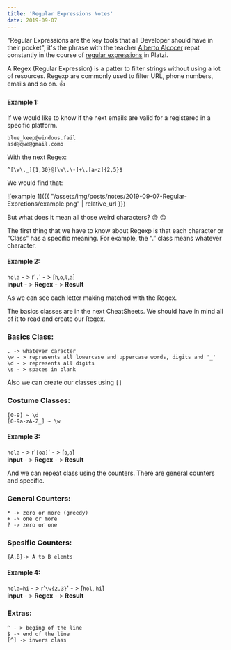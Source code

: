 ```yaml
---
title: 'Regular Expressions Notes'
date: 2019-09-07
---
```


"Regular Expressions are the key tools that all Developer should have in their pocket", it's the phrase with the teacher [Alberto Alcocer](https://twitter.com/beco) repat constantly in the course of [regular expressions](https://platzi.com/clases/expresiones-regulares/) in Platzi.

<!--more-->

A Regex (Regular Expression) is a patter to filter strings without using a lot of resources. Regexp are commonly used to filter URL, phone numbers, emails and so on. :+1:

#### Example 1:

If we would like to know if the next emails are valid for a registered in a specific platform.

```
blue_keep@windous.fail
asd@qwe@gmail.como
```

With the next Regex:

```
^[\w\._]{1,30}@[\w\.\-]+\.[a-z]{2,5}$
```

We would find that:

![example 1]({{ "/assets/img/posts/notes/2019-09-07-Regular-Expretions/example.png" | relative_url }})

But what does it mean all those weird characters? :unamused: :expressionless:

The first thing that we have to know about Regexp is that each character or "Class" has a specific meaning. For example, the “.” class means whatever character.

#### Example 2:

`hola` - > r'`.`' - > [`h`,`o`,`l`,`a`]<br/>
**input** - > **Regex** - > **Result**

As we can see each letter making matched with the Regex.

The basics classes are in the next CheatSheets. We should have in mind all of it to read and create our Regex.

### Basics Class:

```
. -> whatever caracter
\w - > represents all lowercase and uppercase words, digits and '_'
\d - > represents all digits
\s - > spaces in blank
```

Also we can create our classes using `[]`

### Costume Classes:

```
[0-9] ~ \d
[0-9a-zA-Z_] ~ \w
```

#### Example 3:

`hola` - > r'`[oa]`' - > [`o`,`a`]<br/>
**input** - > **Regex** - > **Result**

And we can repeat class using the counters. There are general counters and specific.

### General Counters:

```
* -> zero or more (greedy)
+ -> one or more
? -> zero or one
```

### Spesific Counters:

```
{A,B}-> A to B elemts
```

#### Example 4:

`hola=hi` - > r'`\w{2,3}`' - > [`hol`, `hi`]<br/>
**input** - > **Regex** - > **Result**

### Extras:

```
^ - > beging of the line
$ -> end of the line
[^] -> invers class
```
